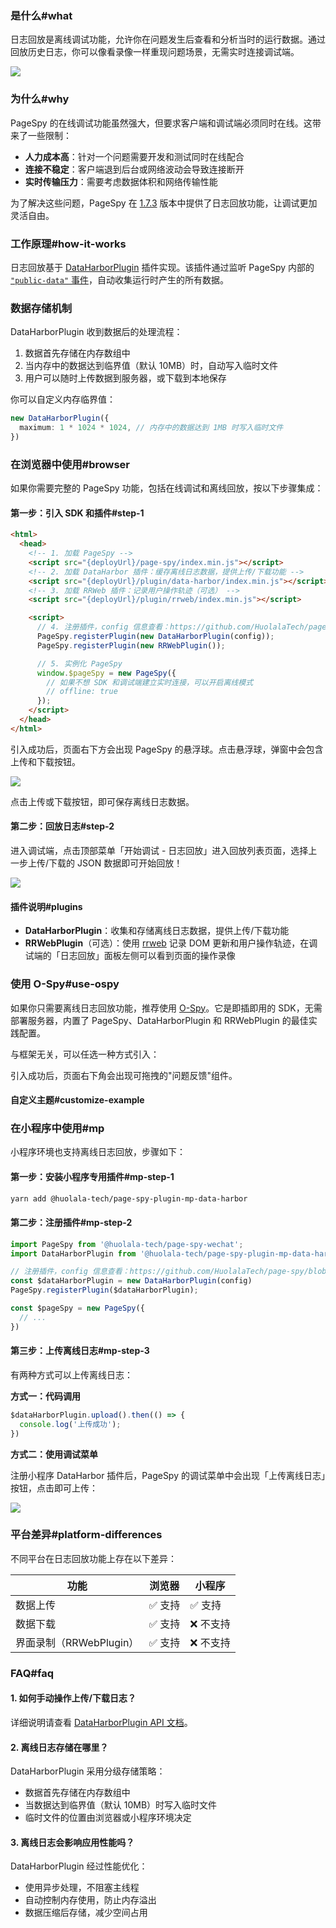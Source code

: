 [release-1.7.3]: https://github.com/HuolalaTech/page-spy-web/releases/tag/v1.7.3
[public-data-event]: https://github.com/HuolalaTech/page-spy/blob/main/docs/plugin_zh.md#行为约定


### 是什么#what

日志回放是离线调试功能，允许你在问题发生后查看和分析当时的运行数据。通过回放历史日志，你可以像看录像一样重现问题场景，无需实时连接调试端。

<a href={replayGif} target="_blank">
  <img src={replayGif} />
</a>

### 为什么#why

PageSpy 的在线调试功能虽然强大，但要求客户端和调试端必须同时在线。这带来了一些限制：

- **人力成本高**：针对一个问题需要开发和测试同时在线配合
- **连接不稳定**：客户端退到后台或网络波动会导致连接断开
- **实时传输压力**：需要考虑数据体积和网络传输性能

为了解决这些问题，PageSpy 在 [1.7.3][release-1.7.3] 版本中提供了日志回放功能，让调试更加灵活自由。

### 工作原理#how-it-works

日志回放基于 [DataHarborPlugin]({VITE_PLUGIN_DATA_HARBOR}) 插件实现。该插件通过监听 PageSpy 内部的 [`"public-data"` 事件](./plugins#convention)，自动收集运行时产生的所有数据。

### 数据存储机制

DataHarborPlugin 收到数据后的处理流程：

1. 数据首先存储在内存数组中
2. 当内存中的数据达到临界值（默认 10MB）时，自动写入临时文件
3. 用户可以随时上传数据到服务器，或下载到本地保存

你可以自定义内存临界值：

```ts
new DataHarborPlugin({
  maximum: 1 * 1024 * 1024, // 内存中的数据达到 1MB 时写入临时文件
})
```

### 在浏览器中使用#browser

如果你需要完整的 PageSpy 功能，包括在线调试和离线回放，按以下步骤集成：

#### 第一步：引入 SDK 和插件#step-1

```html
<html>
  <head>
    <!-- 1. 加载 PageSpy -->
    <script src="{deployUrl}/page-spy/index.min.js"></script>
    <!-- 2. 加载 DataHarbor 插件：缓存离线日志数据，提供上传/下载功能 -->
    <script src="{deployUrl}/plugin/data-harbor/index.min.js"></script>
    <!-- 3. 加载 RRWeb 插件：记录用户操作轨迹（可选） -->
    <script src="{deployUrl}/plugin/rrweb/index.min.js"></script>

    <script>
      // 4. 注册插件，config 信息查看：https://github.com/HuolalaTech/page-spy/blob/main/packages/page-spy-plugin-data-harbor
      PageSpy.registerPlugin(new DataHarborPlugin(config));
      PageSpy.registerPlugin(new RRWebPlugin());

      // 5. 实例化 PageSpy
      window.$pageSpy = new PageSpy({
        // 如果不想 SDK 和调试端建立实时连接，可以开启离线模式
        // offline: true
      });
    </script>
  </head>
</html>
```

引入成功后，页面右下方会出现 PageSpy 的悬浮球。点击悬浮球，弹窗中会包含上传和下载按钮。

<a href={modalImg} target="_blank">
  <img src={modalImg} />
</a>

点击上传或下载按钮，即可保存离线日志数据。

#### 第二步：回放日志#step-2

进入调试端，点击顶部菜单「开始调试 - 日志回放」进入回放列表页面，选择上一步上传/下载的 JSON 数据即可开始回放！

<a href={replayImg} target="_blank">
  <img src={replayImg} />
</a>

#### 插件说明#plugins

- **DataHarborPlugin**：收集和存储离线日志数据，提供上传/下载功能
- **RRWebPlugin**（可选）：使用 [rrweb]({VITE_PLUGIN_RRWEB}) 记录 DOM 更新和用户操作轨迹，在调试端的「日志回放」面板左侧可以看到页面的操作录像

### 使用 O-Spy#use-ospy

如果你只需要离线日志回放功能，推荐使用 [O-Spy](/o-spy)。它是即插即用的 SDK，无需部署服务器，内置了 PageSpy、DataHarborPlugin 和 RRWebPlugin 的最佳实践配置。

与框架无关，可以任选一种方式引入：


<ImportGuide />

引入成功后，页面右下角会出现可拖拽的"问题反馈"组件。

#### 自定义主题#customize-example


<CustomizeExample />

### 在小程序中使用#mp

小程序环境也支持离线日志回放，步骤如下：

#### 第一步：安装小程序专用插件#mp-step-1

```bash
yarn add @huolala-tech/page-spy-plugin-mp-data-harbor
```

#### 第二步：注册插件#mp-step-2

```ts
import PageSpy from '@huolala-tech/page-spy-wechat';
import DataHarborPlugin from '@huolala-tech/page-spy-plugin-mp-data-harbor';

// 注册插件，config 信息查看：https://github.com/HuolalaTech/page-spy/blob/main/packages/page-spy-plugin-mp-data-harbor
const $dataHarborPlugin = new DataHarborPlugin(config)
PageSpy.registerPlugin($dataHarborPlugin);

const $pageSpy = new PageSpy({
  // ...
})
```

#### 第三步：上传离线日志#mp-step-3

有两种方式可以上传离线日志：

**方式一：代码调用**

```ts
$dataHarborPlugin.upload().then(() => {
  console.log('上传成功');
})
```

**方式二：使用调试菜单**

注册小程序 DataHarbor 插件后，PageSpy 的调试菜单中会出现「上传离线日志」按钮，点击即可上传：

<a href={mpDataHarborImg} target="_blank">
  <img style={{width: 375}} src={mpDataHarborImg} />
</a>

### 平台差异#platform-differences

不同平台在日志回放功能上存在以下差异：

| 功能 | 浏览器 | 小程序 |
| --- | --- | --- |
| 数据上传 | ✅ 支持 | ✅ 支持 |
| 数据下载 | ✅ 支持 | ❌ 不支持 |
| 界面录制（RRWebPlugin） | ✅ 支持 | ❌ 不支持 |

### FAQ#faq

#### 1. 如何手动操作上传/下载日志？

详细说明请查看 [DataHarborPlugin API 文档](./data-harbor#onOfflineLog)。

#### 2. 离线日志存储在哪里？

DataHarborPlugin 采用分级存储策略：

- 数据首先存储在内存数组中
- 当数据达到临界值（默认 10MB）时写入临时文件
- 临时文件的位置由浏览器或小程序环境决定

#### 3. 离线日志会影响应用性能吗？

DataHarborPlugin 经过性能优化：

- 使用异步处理，不阻塞主线程
- 自动控制内存使用，防止内存溢出  
- 数据压缩后存储，减少空间占用
